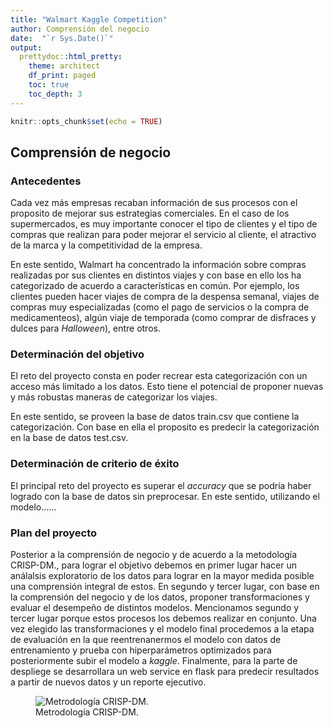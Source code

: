```yaml
---
title: "Walmart Kaggle Competition"
author: Comprensión del negocio
date:  "`r Sys.Date()`"
output:
  prettydoc::html_pretty:
    theme: architect
    df_print: paged
    toc: true
    toc_depth: 3
---
```


```r
knitr::opts_chunk$set(echo = TRUE)
```

## Comprensión de negocio

### Antecedentes

Cada vez más empresas recaban información de sus procesos con el proposito de mejorar sus estrategias comerciales. En el caso de los supermercados, es muy importante conocer el tipo de clientes y el tipo de compras que realizan para poder mejorar el servicio al cliente, el atractivo de la marca y la competitividad de la empresa.

En este sentido, Walmart ha concentrado la información sobre compras realizadas por sus clientes en distintos viajes y con base en ello los ha categorizado de acuerdo a características en común. Por ejemplo, los clientes pueden hacer viajes de compra de la despensa semanal, viajes de compras muy especializadas (como el pago de servicios o la compra de medicamenteos), algún viaje de temporada (como comprar de disfraces y dulces para *Halloween*), entre otros.

### Determinación del objetivo

El reto del proyecto consta en poder recrear esta categorización con un acceso más limitado a los datos. Esto tiene el potencial de proponer nuevas y más robustas maneras de categorizar los viajes.

En este sentido, se proveen la base de datos train.csv que contiene la categorización. Con base en ella el proposito es predecir la categorización en la base de datos test.csv.


### Determinación de criterio de éxito

El principal reto del proyecto es superar el *accuracy* que se podría haber logrado con la base de datos sin preprocesar. En este sentido, utilizando el modelo......

### Plan del proyecto

Posterior a la comprensión de negocio y de acuerdo a la metodología CRISP-DM., para lograr el objetivo debemos en primer lugar hacer un análalsis exploratorio de los datos para lograr en la mayor medida posible una comprensión integral de estos. En segundo y tercer lugar, con base en la comprensión del negocio y de los datos, proponer transformaciones y evaluar el desempeño de distintos modelos. Mencionamos segundo y tercer lugar porque estos procesos los debemos realizar en conjunto. Una vez elegido las transformaciones y el modelo final procedemos a la etapa de evaluación en la que reentrenanermos el modelo con datos de entrenamiento y prueba con hiperparámetros optimizados para posteriormente subir el modelo a *kaggle*. Finalmente, para la parte de despliege se desarrollara un web service en flask para predecir resultados a partir de nuevos datos y un reporte ejecutivo.

![Metrodología CRISP-DM.](A.png)

 
